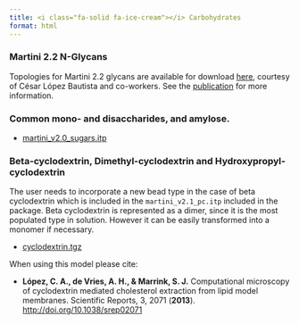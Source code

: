 ```yaml
---
title: <i class="fa-solid fa-ice-cream"></i> Carbohydrates
format: html
---
```


### Martini 2.2 N-Glycans

Topologies for Martini 2.2 glycans are available for download [here](https://martini-library.s3.us-east-2.amazonaws.com/ff_parameters/martini2/carbohydrates/PARAMETERS.itp), courtesy of César López Bautista and co-workers. See the [publication](https://academic.oup.com/glycob/advance-article/doi/10.1093/glycob/cwab017/6179202?guestAccessKey=643c0c9f-d406-4433-98ff-45b4a347faa8) for more information.


### Common mono- and disaccharides, and amylose.

- [martini_v2.0_sugars.itp](https://martini-library.s3.us-east-2.amazonaws.com/ff_parameters/martini2/carbohydrates/martini_v2.0_sugars.itp)

### Beta-cyclodextrin, Dimethyl-cyclodextrin and Hydroxypropyl-cyclodextrin

The user needs to incorporate a new bead type in the case of beta cyclodextrin which is included in the `martini_v2.1_pc.itp` included in the package. Beta cyclodextrin is represented as a dimer, since it is the most populated type in solution. However it can be easily transformed into a monomer if necessary.

- [cyclodextrin.tgz](https://martini-library.s3.us-east-2.amazonaws.com/ff_parameters/martini2/carbohydrates/cyclodextrin.tar)

When using this model please cite:

- **López, C. A., de Vries, A. H., & Marrink, S. J.** Computational microscopy of cyclodextrin mediated cholesterol extraction from lipid model membranes. Scientific Reports, 3, 2071 (**2013**). [http://doi.org/10.1038/srep02071](http://doi.org/10.1038/srep02071)